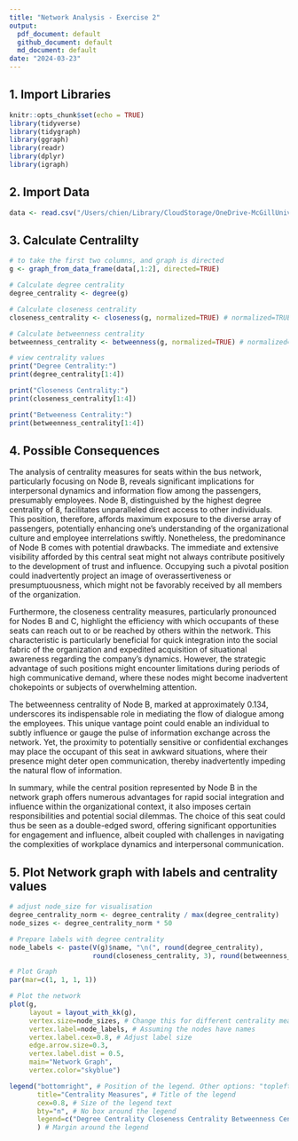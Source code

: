 ```yaml
---
title: "Network Analysis - Exercise 2"
output: 
  pdf_document: default
  github_document: default
  md_document: default
date: "2024-03-23"
---
```


## 1. Import Libraries

```r
knitr::opts_chunk$set(echo = TRUE)
library(tidyverse)
library(tidygraph)
library(ggraph)
library(readr)
library(dplyr)
library(igraph)
```

## 2. Import Data
```r

data <- read.csv("/Users/chien/Library/CloudStorage/OneDrive-McGillUniversity/5d_Network_Analysis/Exercise2/Fakebook_bus_dataset.csv")

```

## 3. Calculate Centralilty

```r

# to take the first two columns, and graph is directed
g <- graph_from_data_frame(data[,1:2], directed=TRUE) 

# Calculate degree centrality
degree_centrality <- degree(g)

# Calculate closeness centrality
closeness_centrality <- closeness(g, normalized=TRUE) # normalized=TRUE scales the values between 0 and 1

# Calculate betweenness centrality
betweenness_centrality <- betweenness(g, normalized=TRUE) # normalized=TRUE scales the values between 0 and 1

# view centrality values
print("Degree Centrality:")
print(degree_centrality[1:4])

print("Closeness Centrality:")
print(closeness_centrality[1:4])

print("Betweeness Centrality:")
print(betweenness_centrality[1:4])

```

## 4. Possible Consequences

The analysis of centrality measures for seats within the bus network, particularly focusing on Node B, reveals significant implications for interpersonal dynamics and information flow among the passengers, presumably employees. Node B, distinguished by the highest degree centrality of 8, facilitates unparalleled direct access to other individuals. This position, therefore, affords maximum exposure to the diverse array of passengers, potentially enhancing one's understanding of the organizational culture and employee interrelations swiftly. Nonetheless, the predominance of Node B comes with potential drawbacks. The immediate and extensive visibility afforded by this central seat might not always contribute positively to the development of trust and influence. Occupying such a pivotal position could inadvertently project an image of overassertiveness or presumptuousness, which might not be favorably received by all members of the organization.

Furthermore, the closeness centrality measures, particularly pronounced for Nodes B and C, highlight the efficiency with which occupants of these seats can reach out to or be reached by others within the network. This characteristic is particularly beneficial for quick integration into the social fabric of the organization and expedited acquisition of situational awareness regarding the company's dynamics. However, the strategic advantage of such positions might encounter limitations during periods of high communicative demand, where these nodes might become inadvertent chokepoints or subjects of overwhelming attention.

The betweenness centrality of Node B, marked at approximately 0.134, underscores its indispensable role in mediating the flow of dialogue among the employees. This unique vantage point could enable an individual to subtly influence or gauge the pulse of information exchange across the network. Yet, the proximity to potentially sensitive or confidential exchanges may place the occupant of this seat in awkward situations, where their presence might deter open communication, thereby inadvertently impeding the natural flow of information.

In summary, while the central position represented by Node B in the network graph offers numerous advantages for rapid social integration and influence within the organizational context, it also imposes certain responsibilities and potential social dilemmas. The choice of this seat could thus be seen as a double-edged sword, offering significant opportunities for engagement and influence, albeit coupled with challenges in navigating the complexities of workplace dynamics and interpersonal communication. 

## 5. Plot Network graph with labels and centrality values

``` r
# adjust node_size for visualisation
degree_centrality_norm <- degree_centrality / max(degree_centrality)
node_sizes <- degree_centrality_norm * 50 

# Prepare labels with degree centrality
node_labels <- paste(V(g)$name, "\n(", round(degree_centrality),
                     round(closeness_centrality, 3), round(betweenness_centrality, 3),")", sep=" ")

# Plot Graph
par(mar=c(1, 1, 1, 1))

# Plot the network
plot(g,
     layout = layout_with_kk(g),
     vertex.size=node_sizes, # Change this for different centrality measures
     vertex.label=node_labels, # Assuming the nodes have names
     vertex.label.cex=0.8, # Adjust label size
     edge.arrow.size=0.3,
     vertex.label.dist = 0.5,
     main="Network Graph",
     vertex.color="skyblue")

legend("bottomright", # Position of the legend. Other options: "topleft", "bottomleft", "topright"
       title="Centrality Measures", # Title of the legend
       cex=0.8, # Size of the legend text
       bty="n", # No box around the legend
       legend=c("Degree Centrality Closeness Centrality Betweenness Centrality"), # Legend text
       ) # Margin around the legend
```

